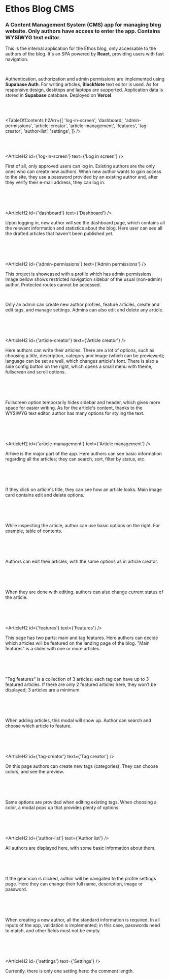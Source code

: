 

# Ethos Blog CMS

### A Content Management System (CMS) app for managing blog website. Only authors have access to enter the app. Contains WYSIWYG text editor.

<HeroImage image={EthosCMSImg} title="Ethos Blog CMS" />

This is the internal application for the Ethos blog, only accessable to the authors of the blog. It's an SPA powered by **React**, providing users with fast navigation.

<br />

Authentication, authorization and admin permissions are implemented using **Supabase Auth**. For writing articles, **BlockNote** text editor is used. As for responsive design, desktops and laptops are supported. Application data is stored in **Supabase** database. Deployed on **Vercel**.

<br />
<br />

<TableOfContents
   h2Arr={[
      'log-in-screen',
      'dashboard',
      'admin-permissions',
      'article-creator',
      'article-management',
      'features',
      'tag-creator',
      'author-list',
      'settings',
   ]}
/>

<br />
<br />

<ArticleH2 id={'log-in-screen'} text={'Log in screen'} />

First of all, only approved users can log in. Existing authors are the only ones who can create new authors. When new author wants to gain access to the site, they use a password provided by an existing author and, after they verify their e-mail address, they can log in.

<br />

<ArticleImage image={CmsImg1} alt="Log in screen" />

<br />
<br />

<ArticleH2 id={'dashboard'} text={'Dashboard'} />

Upon logging in, new author will see the dashboard page, which contains all the relevant information and statistics about the blog. Here user can see all the drafted articles that haven't been published yet.

<br />

<ArticleImage image={CmsImg2} alt="Dashboard" />

<br />
<br />

<ArticleH2 id={'admin-permissions'} text={'Admin permissions'} />

This project is showcased with a profile which has admin permissions. Image bellow shows restricted navigation sidebar of the usual (non-admin) author. Protected routes cannot be accessed.

<br />

Only an admin can create new author profiles, feature articles, create and edit tags, and manage settings. Admins can also edit and delete any article.

<br />

<ArticleImage image={CmsImg19} alt="Admin permissions" />

<br />
<br />

<ArticleH2 id={'article-creator'} text={'Article creator'} />

Here authors can write their articles. There are a lot of options, such as choosing a title, description, category and image (which can be previewed); language can be set as well, which changes article's font. There is also a side config button on the right, which opens a small menu with theme, fullscreen and scroll options.

<br />

<ArticleImage image={CmsImg3} alt="Article creator" />

<br />
<br />

Fullscreen option temporarily hides sidebar and header, which gives more space for easier writing. As for the article's content, thanks to the WYSIWYG text editor, author has many options for styling the text.

<br />

<ArticleImage image={CmsImg4} alt="Article creator" />

<br />
<br />

<ArticleH2 id={'article-management'} text={'Article management'} />

Arhive is the major part of the app. Here authors can see basic information regarding all the articles; they can search, sort, filter by status, etc.

<br />

<ArticleImage image={CmsImg5} alt="Archive" />

<br />
<br />

If they click on article's title, they can see how an article looks. Main image card contains edit and delete options.

<br />

<ArticleImage image={CmsImg6} alt="Article page" />

<br />
<br />

While inspecting the article, author can use basic options on the right. For example, table of contents.

<br />

<ArticleImage image={CmsImg7} alt="Article page options" />

<br />
<br />

Authors can edit their articles, with the same options as in article creator.

<br />

<ArticleImage image={CmsImg8} alt="Article edit page" />

<br />
<br />

When they are done with editing, authors can also change current status of the article.

<br />

<ArticleImage image={CmsImg9} alt="Article edit page" />

<br />
<br />

<ArticleH2 id={'features'} text={'Features'} />

This page has two parts: main and tag features. Here authors can decide which articles will be featured on the landing page of the blog. "Main features" is a slider with one or more articles.

<br />

<ArticleImage image={CmsImg10} alt="Main features" />

<br />
<br />

"Tag features" is a collection of 3 articles; each tag can have up to 3 featured articles. If there are only 2 featured articles here, they won't be displayed; 3 articles are a minimum.

<br />

<ArticleImage image={CmsImg11} alt="Tag features" />

<br />
<br />

When adding articles, this modal will show up. Author can search and choose which article to feature.

<br />

<ArticleImage image={CmsImg12} alt="Feature modal" />

<br />
<br />

<ArticleH2 id={'tag-creator'} text={'Tag creator'} />

On this page authors can create new tags (categories). They can choose colors, and see the preview.

<br />

<ArticleImage image={CmsImg13} alt="Tag creator" />

<br />
<br />

Same options are provided when editing existing tags. When choosing a color, a modal pops up that provides plenty of options.

<br />

<ArticleImage image={CmsImg14} alt="Tag edit" />

<br />
<br />

<ArticleH2 id={'author-list'} text={'Author list'} />

All authors are displayed here, with some basic information about them.

<br />

<ArticleImage image={CmsImg15} alt="Authors page" />

<br />
<br />

If the gear icon is clicked, author will be navigated to the profile settings page. Here they can change their full name, description, image or password.

<br />

<ArticleImage image={CmsImg16} alt="Profile edit" />

<br />
<br />

When creating a new author, all the standard information is required. In all inputs of the app, validation is implemented; in this case, passwords need to match, and other fields must not be empty.

<br />

<ArticleImage image={CmsImg17} alt="Author creator" />

<br />
<br />

<ArticleH2 id={'settings'} text={'Settings'} />

Currently, there is only one setting here: the comment length.

<br />

<ArticleImage image={CmsImg18} alt="Settings" />
